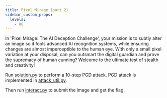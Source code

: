 ---
title: Pixel Mirage (part 2)
sidebar_custom_props:
  levels:
    - UG
---


In 'Pixel Mirage: The AI Deception Challenge', your mission is to subtly alter an image so it fools advanced AI recognition systems, while ensuring changes are almost imperceptible to the human eye. With only a small pixel variation at your disposal, can you outsmart the digital guardian and prove the supremacy of human cunning? Welcome to the ultimate test of stealth and creativity!

<Spoilers type="resources">

</Spoilers>

<Spoilers type="writeup">

Run [solution.py](solution.py) to perform a 10-step PGD attack. PGD attack is implemented in [attack_util.py](attack_util.py).

Then run [interact.py](interact.py) to submit the image and get the flag.

</Spoilers>

